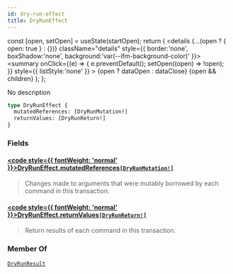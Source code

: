 ```yaml
---
id: dry-run-effect
title: DryRunEffect
---
```









  const [open, setOpen] = useState(startOpen);
  return (
    <details {...(open ? { open: true } : {})} className="details" style={{ border:'none', boxShadow:'none', background:'var(--ifm-background-color)' }}>
      <summary
        onClick={(e) => {
          e.preventDefault();
          setOpen((open) => !open);
        }}
        style={{ listStyle:'none' }}
      >
      {open ? dataOpen : dataClose}
      </summary>
      {open && children}
    </details>
  );
};








No description


```graphql
type DryRunEffect {
  mutatedReferences: [DryRunMutation!]
  returnValues: [DryRunReturn!]
}
```




### Fields

#### [<code style={{ fontWeight: 'normal' }}>DryRunEffect.<b>mutatedReferences</b></code>](#)<Bullet />[`[DryRunMutation!]`](/references/iota-api/iota-graphql/reference/types/objects/dry-run-mutation) <Badge class="badge badge--secondary" text="list"/> <Badge class="badge badge--secondary" text="object"/> 
> 
> 
> Changes made to arguments that were mutably borrowed by each command in this transaction.
> 

#### [<code style={{ fontWeight: 'normal' }}>DryRunEffect.<b>returnValues</b></code>](#)<Bullet />[`[DryRunReturn!]`](/references/iota-api/iota-graphql/reference/types/objects/dry-run-return) <Badge class="badge badge--secondary" text="list"/> <Badge class="badge badge--secondary" text="object"/> 
> 
> 
> Return results of each command in this transaction.
> 





### Member Of

[`DryRunResult`](/references/iota-api/iota-graphql/reference/types/objects/dry-run-result)  <Badge class="badge badge--secondary" text="object"/>

